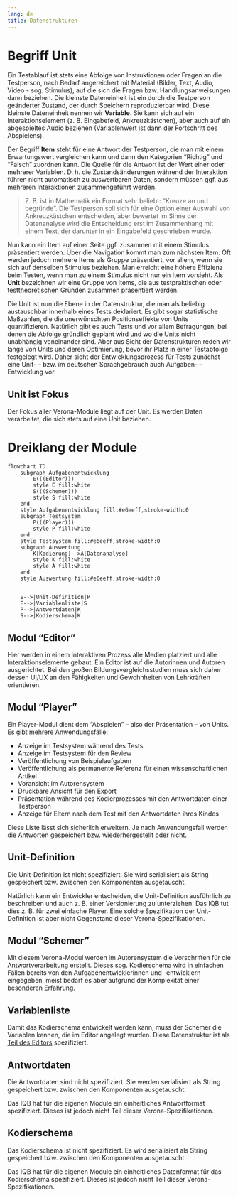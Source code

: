 ```yaml
---
lang: de
title: Datenstrukturen
---
```


# Begriff Unit

Ein Testablauf ist stets eine Abfolge von Instruktionen oder Fragen an die Testperson, nach Bedarf angereichert mit Material (Bilder, Text, Audio, Video - sog. Stimulus), auf die sich die Fragen bzw. Handlungsanweisungen dann beziehen. Die kleinste Dateneinheit ist ein durch die Testperson geänderter Zustand, der durch Speichern reproduzierbar wird. Diese kleinste Dateneinheit nennen wir **Variable**. Sie kann sich auf ein Interaktionselement (z. B. Eingabefeld, Ankreuzkästchen), aber auch auf ein abgespieltes Audio beziehen (Variablenwert ist dann der Fortschritt des Abspielens).

Der Begriff **Item** steht für eine Antwort der Testperson, die man mit einem Erwartungswert vergleichen kann und dann den Kategorien "Richtig" und "Falsch" zuordnen kann. Die Quelle für die Antwort ist der Wert einer oder mehrerer Variablen. D. h. die Zustandsänderungen während der Interaktion führen nicht automatisch zu auswertbaren Daten, sondern müssen ggf. aus mehreren Interaktionen zusammengeführt werden.

> Z. B. ist in Mathematik ein Format sehr beliebt: "Kreuze an und begründe". Die Testperson soll sich für eine Option einer Auswahl von Ankreuzkästchen entscheiden, aber bewertet im Sinne der Datenanalyse wird die Entscheidung erst im Zusammenhang mit einem Text, der darunter in ein Eingabefeld geschrieben wurde.

Nun kann ein Item auf einer Seite ggf. zusammen mit einem Stimulus präsentiert werden. Über die Navigation kommt man zum nächsten Item. Oft werden jedoch mehrere Items als Gruppe präsentiert, vor allem, wenn sie sich auf denselben Stimulus beziehen. Man erreicht eine höhere Effizienz beim Testen, wenn man zu einem Stimulus nicht nur ein Item vorsieht. Als **Unit** bezeichnen wir eine Gruppe von Items, die aus testpraktischen oder testtheoretischen Gründen zusammen präsentiert werden.

Die Unit ist nun die Ebene in der Datenstruktur, die man als beliebig austauschbar innerhalb eines Tests deklariert. Es gibt sogar statistische Maßzahlen, die die unerwünschten Positionseffekte von Units quantifizieren. Natürlich gibt es auch Tests und vor allem Befragungen, bei denen die Abfolge gründlich geplant wird und wo die Units nicht unabhängig voneinander sind. Aber aus Sicht der Datenstrukturen reden wir lange von Units und deren Optimierung, bevor ihr Platz in einer Testabfolge festgelegt wird. Daher sieht der Entwicklungsprozess für Tests zunächst eine Unit- -- bzw. im deutschen Sprachgebrauch auch Aufgaben- -- Entwicklung vor.

::: {.callout-tip}
## Unit ist Fokus

Der Fokus aller Verona-Module liegt auf der Unit. Es werden Daten verarbeitet, die sich stets auf eine Unit beziehen.
:::

# Dreiklang der Module

```mermaid
flowchart TD
    subgraph Aufgabenentwicklung
        E(((Editor)))
        style E fill:white
        S(((Schemer)))
        style S fill:white
    end
    style Aufgabenentwicklung fill:#e6eeff,stroke-width:0
    subgraph Testsystem
        P(((Player)))
        style P fill:white
    end
    style Testsystem fill:#e6eeff,stroke-width:0
    subgraph Auswertung
        K[Kodierung]-->A[Datenanalyse]
        style K fill:white
        style A fill:white
    end
    style Auswertung fill:#e6eeff,stroke-width:0


    E-->|Unit-Definition|P
    E-->|Variablenliste|S
    P-->|Antwortdaten|K
    S-->|Kodierschema|K
```

## Modul "Editor"

Hier werden in einem interaktiven Prozess alle Medien platziert und alle Interaktionselemente gebaut. Ein Editor ist auf die Autorinnen und Autoren ausgerichtet. Bei den großen Bildungsvergleichsstudien muss sich daher dessen UI/UX an den Fähigkeiten und Gewohnheiten von Lehrkräften orientieren.

## Modul "Player"

Ein Player-Modul dient dem "Abspielen" -- also der Präsentation -- von Units. Es gibt mehrere Anwendungsfälle:

* Anzeige im Testsystem während des Tests
* Anzeige im Testsystem für den Review
* Veröffentlichung von Beispielaufgaben
* Veröffentlichung als permanente Referenz für einen wissenschaftlichen Artikel
* Voransicht im Autorensystem
* Druckbare Ansicht für den Export
* Präsentation während des Kodierprozesses mit den Antwortdaten einer Testperson
* Anzeige für Eltern nach dem Test mit den Antwortdaten ihres Kindes

Diese Liste lässt sich sicherlich erweitern. Je nach Anwendungsfall werden die Antworten gespeichert bzw. wiederhergestellt oder nicht.

## Unit-Definition

Die Unit-Definition ist nicht spezifiziert. Sie wird serialisiert als String gespeichert bzw. zwischen den Komponenten ausgetauscht.

Natürlich kann ein Entwickler entscheiden, die Unit-Definition ausführlich zu beschreiben und auch z. B. einer Versionierung zu unterziehen. Das IQB tut dies z. B. für zwei einfache Player. Eine solche Spezifikation der Unit-Definition ist aber nicht Gegenstand dieser Verona-Spezifikationen.

## Modul "Schemer"

Mit diesem Verona-Modul werden im Autorensystem die Vorschriften für die Antwortverarbeitung erstellt. Dieses sog. Kodierschema wird in einfachen Fällen bereits von den Aufgabenentwicklerinnen und -entwicklern eingegeben, meist bedarf es aber aufgrund der Komplexität einer besonderen Erfahrung.

## Variablenliste

Damit das Kodierschema entwickelt werden kann, muss der Schemer die Variablen kennen, die im Editor angelegt wurden. Diese Datenstruktur ist als [Teil des Editors](https://verona-interfaces.github.io/editor/#schema-VariableList) spezifiziert.

## Antwortdaten

Die Antwortdaten sind nicht spezifiziert. Sie werden serialisiert als String gespeichert bzw. zwischen den Komponenten ausgetauscht.

Das IQB hat für die eigenen Module ein einheitliches Antwortformat spezifiziert. Dieses ist jedoch nicht Teil dieser Verona-Spezifikationen.

## Kodierschema

Das Kodierschema ist nicht spezifiziert. Es wird serialisiert als String gespeichert bzw. zwischen den Komponenten ausgetauscht.

Das IQB hat für die eigenen Module ein einheitliches Datenformat für das Kodierschema spezifiziert. Dieses ist jedoch nicht Teil dieser Verona-Spezifikationen.
